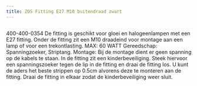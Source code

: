 ```yaml
---
title: ZOS Fitting E27 M10 buitendraad zwart
---
```



<Image src={imageProduct} width={imageProduct.width} alt="" />


400-400-0354
De fitting is geschikt voor gloei en halogeenlampen met een E27 fitting. Onder de fitting zit een M10 draadeind voor montage aan een lamp of voor een trekontlasting.
MAX: 60 WATT
Gereedschap: Spanningzoeker, Striptang.
Montage: Bij de montage dient er geen spanning op de kabels te staan.
In de fitting zit een kinderbeveiliging. Steek hiervoor een spanningszoeker tegen de lip in de fitting en draai de fitting los.
U kunt de aders het beste strippen op 0.5cm alvorens deze te monteren aan de fitting. Draai de fitting in elkaar zodat de kinderbeveiliging weer sluit.

